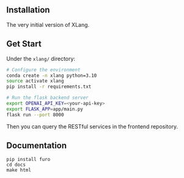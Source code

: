 ## Installation

The very initial version of XLang.

## Get Start

Under the `xlang/` directory:

```bash
# Configure the environment
conda create -n xlang python=3.10
source activate xlang
pip install -r requirements.txt

# Run the flask backend server
export OPENAI_API_KEY=<your-api-key>
export FLASK_APP=app/main.py
flask run --port 8000
```

Then you can query the RESTful services in the frontend repository.

## Documentation

```
pip install furo
cd docs
make html
```